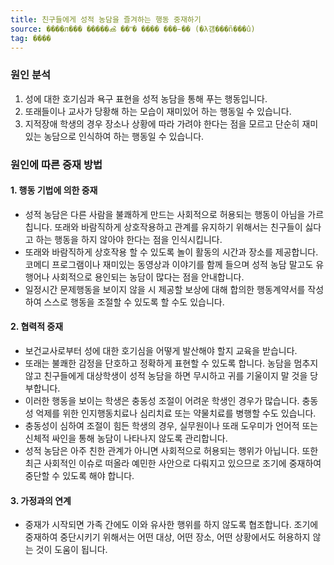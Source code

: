 ```yaml
---
title: 친구들에게 성적 농담을 즐겨하는 행동 중재하기
source: ����л��� �����ൿ ��ʺ� ���� ���̵�� (�λ걤���ñ���û)
tag: ����
---
```


### 원인 분석

1. 성에 대한 호기심과 욕구 표현을 성적 농담을 통해 푸는 행동입니다.
2. 또래들이나 교사가 당황해 하는 모습이 재미있어 하는 행동일 수 있습니다.
3. 지적장애 학생의 경우 장소나 상황에 따라 가려야 한다는 점을 모르고 단순히 재미있는 농담으로 인식하여 하는 행동일 수 있습니다.

### 원인에 따른 중재 방법

#### 1. 행동 기법에 의한 중재

- 성적 농담은 다른 사람을 불쾌하게 만드는 사회적으로 허용되는 행동이 아님을 가르칩니다. 또래와 바람직하게 상호작용하고 관계를 유지하기 위해서는 친구들이 싫다고 하는 행동을 하지 않아야 한다는 점을 인식시킵니다.
- 또래와 바람직하게 상호작용 할 수 있도록 놀이 활동의 시간과 장소를 제공합니다. 코메디 프로그램이나 재미있는 동영상과 이야기를 함께 들으며 성적 농담 말고도 유행어나 사회적으로 용인되는 농담이 많다는 점을 안내합니다.
- 일정시간 문제행동을 보이지 않을 시 제공할 보상에 대해 합의한 행동계약서를 작성하여 스스로 행동을 조절할 수 있도록 할 수도 있습니다.

#### 2. 협력적 중재

- 보건교사로부터 성에 대한 호기심을 어떻게 발산해야 할지 교육을 받습니다.
- 또래는 불쾌한 감정을 단호하고 정확하게 표현할 수 있도록 합니다. 농담을 멈추지 않고 친구들에게 대상학생이 성적 농담을 하면 무시하고 귀를 기울이지 말 것을 당부합니다.
- 이러한 행동을 보이는 학생은 충동성 조절이 어려운 학생인 경우가 많습니다. 충동성 억제를 위한 인지행동치료나 심리치료 또는 약물치료를 병행할 수도 있습니다.
- 충동성이 심하여 조절이 힘든 학생의 경우, 실무원이나 또래 도우미가 언어적 또는 신체적 싸인을 통해 농담이 나타나지 않도록 관리합니다.
- 성적 농담은 아주 친한 관계가 아니면 사회적으로 허용되는 행위가 아닙니다. 또한 최근 사회적인 이슈로 떠올라 예민한 사안으로 다뤄지고 있으므로 조기에 중재하여 중단할 수 있도록 해야 합니다.

#### 3. 가정과의 연계

- 중재가 시작되면 가족 간에도 이와 유사한 행위를 하지 않도록 협조합니다. 조기에 중재하여 중단시키기 위해서는 어떤 대상, 어떤 장소, 어떤 상황에서도 허용하지 않는 것이 도움이 됩니다.
